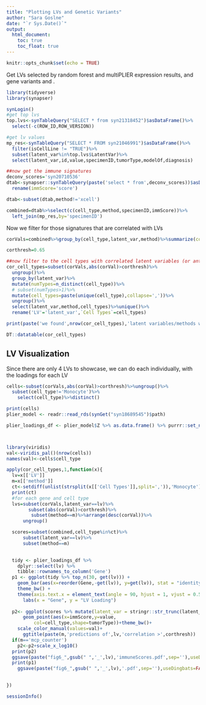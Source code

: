 ```yaml
---
title: "Plotting LVs and Genetic Variants"
author: "Sara Goslne"
date: "`r Sys.Date()`"
output: 
  html_document:
    toc: true
    toc_float: true
---
```



```r
knitr::opts_chunk$set(echo = TRUE)
```

Get LVs selected by random forest and multiPLIER expression results, and gene variants and . 

```r
library(tidyverse)
library(synapser)

synLogin()
#get top lvs
top.lvs<-synTableQuery("SELECT * from syn21318452")$asDataFrame()%>%
  select(-c(ROW_ID,ROW_VERSION))

#get lv values
mp_res<-synTableQuery("SELECT * FROM syn21046991")$asDataFrame()%>%
  filter(isCellLine != "TRUE")%>%
  subset(latent_var%in%top.lvs$LatentVar)%>%
  select(latent_var,id,value,specimenID,tumorType,modelOf,diagnosis)

##now get the immune signatures
deconv_scores='syn20710536'
dtab<-synapser::synTableQuery(paste('select * from',deconv_scores))$asDataFrame()%>%
  rename(immScore='score')

dtab<-subset(dtab,method!='xcell')

combined=dtab%>%select(c(cell_type,method,specimenID,immScore))%>%
  left_join(mp_res,by='specimenID')

```

Now we filter for those signatures that are correlated with LVs

```r

corVals=combined%>%group_by(cell_type,latent_var,method)%>%summarize(corVal=cor(immScore,value,method = "spearman"))

corthresh=0.65

##now filter to the cell types with correlated latent variables (or anticorrelated)
cor_cell_types=subset(corVals,abs(corVal)>corthresh)%>%
  ungroup()%>%
  group_by(latent_var)%>%
  mutate(numTypes=n_distinct(cell_type))%>%
  # subset(numTypes>1)%>%
  mutate(cell_types=paste(unique(cell_type),collapse=','))%>%
  ungroup()%>%
  select(latent_var,method,cell_types)%>%unique()%>%
  rename('LV'='latent_var',`Cell Types`=cell_types)

print(paste('we found',nrow(cor_cell_types),'latent variables/methods with some cell types with correlation greater than',corthresh))

DT::datatable(cor_cell_types)


```

## LV Visualization

Since there are only 4 LVs to showcase, we can do each individually, with the loadings for each LV


```r

cells<-subset(corVals,abs(corVal)>corthresh)%>%ungroup()%>%
  subset(cell_type!='Monocyte')%>%
    select(cell_type)%>%distinct()

print(cells)
plier_model <- readr::read_rds(synGet("syn18689545")$path)

plier_loadings_df <- plier_model$Z %>% as.data.frame() %>% purrr::set_names(rownames(plier_model$B))



library(viridis)
val<-viridis_pal()(nrow(cells))
names(val)<-cells$cell_type

apply(cor_cell_types,1,function(x){
  lv=x[['LV']]
  m=x[['method']]
  ct<-setdiff(unlist(strsplit(x[['Cell Types']],split=',')),'Monocyte')
  print(ct)
  #for each gene and cell type
  lvs=subset(corVals,latent_var==lv)%>%
        subset(abs(corVal)>corthresh)%>%
         subset(method==m)%>%arrange(desc(corVal))%>%
      ungroup()

  scores=subset(combined,cell_type%in%ct)%>%
      subset(latent_var==lv)%>%
      subset(method==m)

  
  tidy <- plier_loadings_df %>%
    dplyr::select(lv) %>% 
    tibble::rownames_to_column('Gene')
  p1 <- ggplot(tidy %>% top_n(30, get(lv))) +
    geom_bar(aes(x=reorder(Gene,-get(lv)), y=get(lv)), stat = "identity") +
    theme_bw() +
    theme(axis.text.x = element_text(angle = 90, hjust = 1, vjust = 0.5, size =6 )) +
      labs(x = "Gene", y = "LV Loading")  
  
  p2<- ggplot(scores %>% mutate(latent_var = stringr::str_trunc(latent_var, 30)))+
      geom_point(aes(x=immScore,y=value,
          col=cell_type,shape=tumorType))+theme_bw()+
    scale_color_manual(values=val)+
      ggtitle(paste(m,'predictions of',lv,'correlation >',corthresh))
  if(m=='mcp_counter')
    p2<-p2+scale_x_log10()
  print(p2)
  ggsave(paste("fig6_",gsub(" ",'_',lv),'immuneScores.pdf',sep=''),useDingbats=FALSE)
  print(p1)
    ggsave(paste("fig6_",gsub(" ",'_',lv),'.pdf',sep=''),useDingbats=FALSE)

  
})


```



```r
sessionInfo()
```